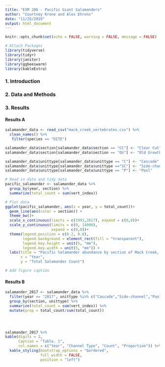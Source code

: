 ```yaml
---
title: "ESM 206 - Pacific Giant Salamanders"
author: "Courtney Krone and Alex Ehrens"
date: "11/25/2019"
output: html_document
---
```


```r
knitr::opts_chunk$set(echo = FALSE, warning = FALSE, message = FALSE)
```



```r
# Attach Packages
library(tidyverse)
library(tidyr)
library(janitor)
library(ggbeeswarm)
library(kableExtra)
```

### 1. Introduction


### 2. Data and Methods


### 3. Results


#### Results A
```r
salamander_data <- read_csv("mack_creek_vertebrates.csv") %>% 
  clean_names() %>% 
   filter(species == "DITE") 

salamander_data$section[salamander_data$section == "CC"] <- "Clear Cut"
salamander_data$section[salamander_data$section == "OG"] <- "Old Growth"

salamander_data$unittype[salamander_data$unittype == "C"] <- "Cascade"
salamander_data$unittype[salamander_data$unittype =="SC"] <- "Side-channel"
salamander_data$unittype[salamander_data$unittype == "P"] <- "Pool"


```

```r
# Read in data and tidy data
pacific_salamander <- salamander_data %>% 
  group_by(year, section) %>% 
  summarize(total_count = sum(vert_index))

# Plot data
ggplot(pacific_salamander, aes(x = year, y = total_count))+
  geom_line(aes(color = section)) +
  theme_bw()+
  scale_x_continuous(limits = c(1993,2017), expand = c(0,0))+
  scale_y_continuous(limits = c(0, 14000),
                     expand = c(0,0))+
  theme(legend.position = c(0.2, 0.8), 
        legend.background = element_rect(fill = "transparent"),
        legend.key.height = unit(5, "mm"),
        legend.key.width = unit(5, "mm")) +
  labs(title = "Pacific Salamander abundance by section of Mack Creek, Oregon (1993-2017)",
       x = "Year",
       y = "Total Salamander Count")

# Add figure caption
```


#### Results B

```r
salamander_2017 <- salamander_data %>% 
  filter(year == "2017", unittype %in% c("Cascade","Side-channel","Pool")) %>% 
  group_by(section, unittype) %>% 
  summarize(total_count = sum(vert_index)) %>% 
  mutate(prop = total_count/sum(total_count))




salamander_2017 %>%   
kable(digits = 2,
      Caption = "Table. 1",
      col.names = c("Year", "Channel Type", "Count", "Proportion")) %>% 
  kable_styling(bootstrap_options = "bordered",
                full_width = FALSE,
                position = "left")
```


